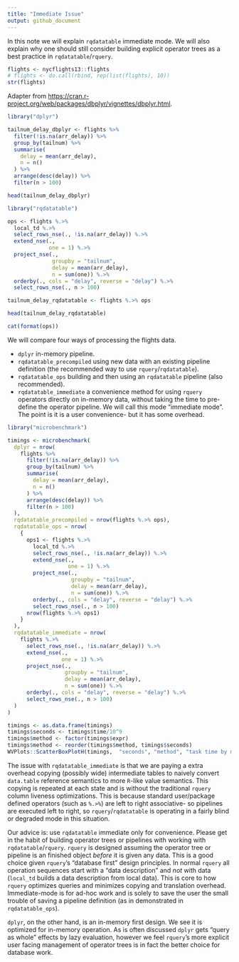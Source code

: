 ```yaml
---
title: "Immediate Issue"
output: github_document
---
```


In this note we will explain `rqdatatable` immediate mode.  We will also explain why one should still consider building explicit operator trees as a best practice in `rqdatatable`/`rquery`.

```r
flights <- nycflights13::flights
# flights <- do.call(rbind, rep(list(flights), 10))
str(flights)
```

Adapter from [https://cran.r-project.org/web/packages/dbplyr/vignettes/dbplyr.html](https://cran.r-project.org/web/packages/dbplyr/vignettes/dbplyr.html).

```r
library("dplyr")

tailnum_delay_dbplyr <- flights %>% 
  filter(!is.na(arr_delay)) %>%
  group_by(tailnum) %>%
  summarise(
    delay = mean(arr_delay),
    n = n()
  ) %>% 
  arrange(desc(delay)) %>%
  filter(n > 100) 

head(tailnum_delay_dbplyr)
```


```r
library("rqdatatable")

ops <- flights %.>%
  local_td %.>%
  select_rows_nse(., !is.na(arr_delay)) %.>%
  extend_nse(.,
             one = 1) %.>%
  project_nse(., 
              groupby = "tailnum",
              delay = mean(arr_delay),
              n = sum(one)) %.>%
  orderby(., cols = "delay", reverse = "delay") %.>%
  select_rows_nse(., n > 100)

tailnum_delay_rqdatatable <- flights %.>% ops

head(tailnum_delay_rqdatatable)

cat(format(ops))
```

We will compare four ways of processing the flights data.

  * `dplyr` in-memory pipeline.
  * `rqdatatable_precompiled` using new data with an existing pipeline definition (the recommended way to use `rquery`/`rqdatatable`).
  * `rqdatatable_ops` building and then using an `rqdatatable` pipeline (also recommended).
  * `rqdatatable_immediate` a convenience method for using `rquery` operators directly on in-memory data, without taking the time to pre-define the operator pipeline.  We will call this mode "immediate mode".  The point is it is a user convenience- but it has some overhead.

```r
library("microbenchmark")

timings <- microbenchmark(
  dplyr = nrow(
    flights %>% 
      filter(!is.na(arr_delay)) %>%
      group_by(tailnum) %>%
      summarise(
        delay = mean(arr_delay),
        n = n()
      ) %>% 
      arrange(desc(delay)) %>%
      filter(n > 100) 
  ),
  rqdatatable_precompiled = nrow(flights %.>% ops),
  rqdatatable_ops = nrow(
    {
      ops1 <- flights %.>%
        local_td %.>%
        select_rows_nse(., !is.na(arr_delay)) %.>%
        extend_nse(.,
                   one = 1) %.>%
        project_nse(., 
                    groupby = "tailnum",
                    delay = mean(arr_delay),
                    n = sum(one)) %.>%
        orderby(., cols = "delay", reverse = "delay") %.>%
        select_rows_nse(., n > 100)
      nrow(flights %.>% ops1)
    }
  ),
  rqdatatable_immediate = nrow(
    flights %.>%
      select_rows_nse(., !is.na(arr_delay)) %.>%
      extend_nse(.,
                 one = 1) %.>%
      project_nse(., 
                  groupby = "tailnum",
                  delay = mean(arr_delay),
                  n = sum(one)) %.>%
      orderby(., cols = "delay", reverse = "delay") %.>%
      select_rows_nse(., n > 100)
  )
)

timings <- as.data.frame(timings)
timings$seconds <- timings$time/10^9 
timings$method <- factor(timings$expr)
timings$method <- reorder(timings$method, timings$seconds)
WVPlots::ScatterBoxPlotH(timings,  "seconds", "method", "task time by method")
```

The issue with `rqdatatable_immediate` is that we are paying a extra overhead copying (possibly wide) intermediate tables to naively convert `data.table` reference semantics to more `R`-like value semantics.  This copying is repeated at each state and is without the traditional `rquery` column liveness optimizations.  This is because standard user/package defined operators (such as `%.>%`) are left to right associative- so pipelines are executed left to right, so `rquery`/`rqdatatable` is operating in a fairly blind or degraded mode in this situation. 

Our advice is: use `rqdatatable` immediate only for convenience.  Please get in the habit of building operator trees or pipelines with working with `rqdatatable`/`rquery`.  `rquery` is designed assuming the operator tree or pipeline is an finished object *before* it is given any data.  This is a good choice given `rquery`'s "database first" design principles. In normal `rquery` all operation sequences start with a "data description" and *not* with data (`local_td` builds a data description from local data). This is core to how `rquery` optimizes queries and minimizes copying and translation overhead.  Immediate-mode is for ad-hoc work and is solely to save the user the small trouble of saving a pipeline definition (as in demonstrated in `rqdatatable_ops`).

`dplyr`, on the other hand, is an in-memory first design. We see it is optimized for in-memory operation. As is often discussed `dplyr` gets "query as whole" effects by lazy evaluation, however we feel `rquery`'s more explicit user facing management of operator trees is in fact the better choice for database work.



